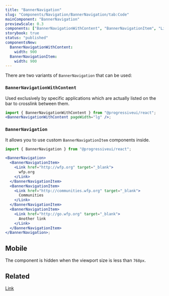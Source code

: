 ```yaml
---
title: "BannerNavigation"
slug: "Components/Navigation/BannerNavigation/tab:Code"
mainComponent: "BannerNavigation"
previewScale: 0.3
components: ["BannerNavigationWithContent", "BannerNavigationItem", "Link"]
storybook: true
status: "published"
componentsNew:
  BannerNavigationWithContent:
    width: 900
  BannerNavigationItem:
    width: 900
---
```


There are two variants of `BannerNavigation` that can be used:

### `BannerNavigationWithContent`

Used exclusively by specific applications which are actually listed on the bar to crosslink between them.

```jsx live forceFullWidth
import { BannerNavigationWithContent } from "@progressiveui/react";
<BannerNavigationWithContent pageWidth="lg" />;
```

### `BannerNavigation`

It allows you to use custom `BannerNavigationItem` components inside.

```jsx live forceFullWidth
import { BannerNavigation } from "@progressiveui/react";

<BannerNavigation>
  <BannerNavigationItem>
    <Link href="http://wfp.org" target="_blank">
      wfp.org
    </Link>
  </BannerNavigationItem>
  <BannerNavigationItem>
    <Link href="http://communities.wfp.org" target="_blank">
      Communities
    </Link>
  </BannerNavigationItem>
  <BannerNavigationItem>
    <Link href="http://go.wfp.org" target="_blank">
      Another link
    </Link>
  </BannerNavigationItem>
</BannerNavigation>;
```

## Mobile

The component is hidden when the viewport size is less than `768px`.

## Related

[Link](?path=/docs/components-link--link-regular)
